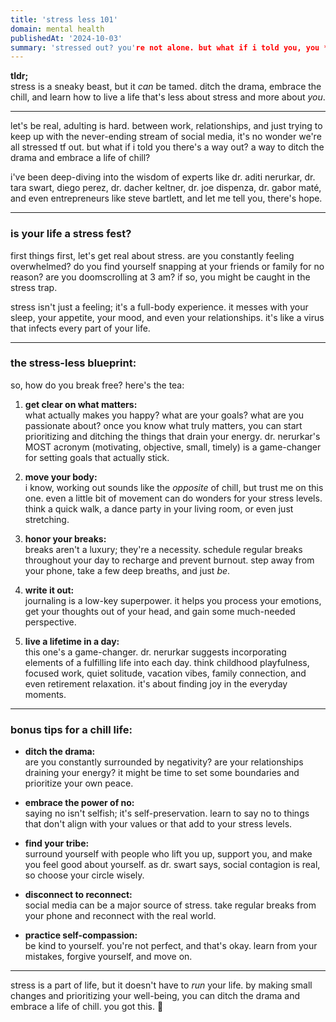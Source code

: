 ```yaml
---
title: 'stress less 101'
domain: mental health
publishedAt: '2024-10-03'
summary: 'stressed out? you're not alone. but what if i told you, you *can* control it? unlock the secrets to a stress-free life and become the master of your own chill. 😎'
---
```


**tldr;**  
stress is a sneaky beast, but it *can* be tamed. ditch the drama, embrace the chill, and learn how to live a life that's less about stress and more about *you*.

---

let's be real, adulting is hard. between work, relationships, and just trying to keep up with the never-ending stream of social media, it's no wonder we're all stressed tf out.  but what if i told you there's a way out? a way to ditch the drama and embrace a life of chill?

i've been deep-diving into the wisdom of experts like dr. aditi nerurkar, dr. tara swart, diego perez, dr. dacher keltner, dr. joe dispenza, dr. gabor maté, and even entrepreneurs like steve bartlett, and let me tell you, there's hope.

---

### is your life a stress fest?

first things first, let's get real about stress. are you constantly feeling overwhelmed? do you find yourself snapping at your friends or family for no reason? are you doomscrolling at 3 am? if so, you might be caught in the stress trap.

stress isn't just a feeling; it's a full-body experience. it messes with your sleep, your appetite, your mood, and even your relationships. it's like a virus that infects every part of your life.

---

### the stress-less blueprint:

so, how do you break free? here's the tea:

1. **get clear on what matters:**  
   what actually makes you happy? what are your goals? what are you passionate about? once you know what truly matters, you can start prioritizing and ditching the things that drain your energy. dr. nerurkar's MOST acronym (motivating, objective, small, timely) is a game-changer for setting goals that actually stick.

2. **move your body:**  
   i know, working out sounds like the *opposite* of chill, but trust me on this one. even a little bit of movement can do wonders for your stress levels. think a quick walk, a dance party in your living room, or even just stretching.

3. **honor your breaks:**  
   breaks aren't a luxury; they're a necessity. schedule regular breaks throughout your day to recharge and prevent burnout. step away from your phone, take a few deep breaths, and just *be*.

4. **write it out:**  
   journaling is a low-key superpower. it helps you process your emotions, get your thoughts out of your head, and gain some much-needed perspective.

5. **live a lifetime in a day:**  
   this one's a game-changer. dr. nerurkar suggests incorporating elements of a fulfilling life into each day. think childhood playfulness, focused work, quiet solitude, vacation vibes, family connection, and even retirement relaxation. it's about finding joy in the everyday moments.

---

### bonus tips for a chill life:

* **ditch the drama:**  
   are you constantly surrounded by negativity? are your relationships draining your energy? it might be time to set some boundaries and prioritize your own peace.

* **embrace the power of no:**  
   saying no isn't selfish; it's self-preservation. learn to say no to things that don't align with your values or that add to your stress levels.

* **find your tribe:**  
   surround yourself with people who lift you up, support you, and make you feel good about yourself. as dr. swart says, social contagion is real, so choose your circle wisely.

* **disconnect to reconnect:**  
   social media can be a major source of stress. take regular breaks from your phone and reconnect with the real world.

* **practice self-compassion:**  
   be kind to yourself. you're not perfect, and that's okay. learn from your mistakes, forgive yourself, and move on.

---

stress is a part of life, but it doesn't have to *run* your life. by making small changes and prioritizing your well-being, you can ditch the drama and embrace a life of chill. you got this. 💖